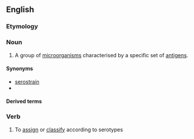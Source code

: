 {{also|sérotype}}
==English==

===Etymology===
{{confix|en|sero|type}}

===Noun===
{{en-noun}}

# {{lb|en|immunology}} A group of [[microorganism]]s characterised by a specific set of [[antigen]]s.

====Synonyms====
* [[serostrain]]
* {{l|en|serovar}}

====Derived terms====
{{der2|lang=en
|multiserotype
|monoserotype
|serotypeable
|intraserotype}}

===Verb===
{{en-verb|serotyp}}

# To [[assign]] or [[classify]] according to serotypes